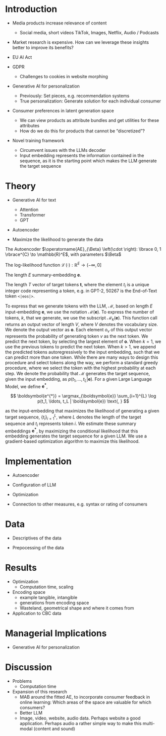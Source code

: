 # Introduction

- Media products increase relevance of content
  - Social media, short videos TikTok, Images, Netflix, Audio / Podcasts

- Market research is expensive. How can we leverage these insights better to improve its benefits?

- EU AI Act

- GDPR
  - Challenges to cookies in website morphing

- Generative AI for personalization
  - Previously: Set pieces, e.g. recommendation systems
  - True personalization: Generate solution for each individual consumer

- Consumer preferences in latent generation space
  - We can view products as attribute bundles and get utilities for these attributes <!-- TODO: What about interactions of attributes? -->
  - How do we do this for products that cannot be "discretized"?

- Novel training framework
  - Circumvent issues with the LLMs decoder
  - Input embedding represents the information contained in the sequence, as it is the starting point which makes the LLM generate the target sequence

<!-- TODO: Consider renaming this headline -->
# Theory

- Generative AI for text
    - Attention
    - Transformer
    - GPT

- Autoencoder

- Maximize the likelihood to generate the data

The Autoencoder $\operatorname{AE}_{\Beta} \left(\cdot \right): \lbrace 0, 1 \rbrace^{C} \to \mathbb{R}^E$, with parameters $\Beta$

The log-likelihood function $\operatorname{\mathcal{L}} \left ( \cdot \right): \mathbb{R}^E \to \left (- \infty, 0 \right]$

The length $E$ summary-embedding $\boldsymbol{e}$.

The length $T$ vector of target tokens $\boldsymbol{t}$, where the element $t_i$ is a unique integer code representing a token, e.g. in GPT-2, $50267$ is the End-of-Text token `<|eos|>`.

<!-- TODO: What does it really return? -->
<!-- TODO: Good idea or not? -->
To express that we generate tokens with the LLM, $\mathcal{M}$, based on length $E$ input-embedding $\boldsymbol{e}$, we use the notation $\mathcal{M}(\boldsymbol{e})$. To express the number of tokens, $k$, that we generate, we use the subscript $\mathcal{M}_k(\boldsymbol{e})$. This function call returns an output vector of length $V$, where $V$ denotes the vocabulary size. We denote the output vector as $\boldsymbol{o}$. Each element $o_v$ of this output vector represents the probability of generating token $v$ as the next token. We predict the next token, by selecting the largest element of $\boldsymbol{o}$. When $k = 1$, we use the previous tokens to predict the next token. When $k > 1$, we append the predicted tokens autoregressively to the input embedding, such that we can predict more than one token. While there are many ways to design this procedure and select tokens along the way, we perform a standard greedy procedure, where we select the token with the highest probability at each step. We denote the probability that $\mathcal{M}$ generates the target sequence, given the input embedding, as $p(t_1, \ldots, t_L | \boldsymbol{e})$. For a given Large Language Model, we define $\boldsymbol{e^{*}}$,

$$
\boldsymbol{e^{*}} = \argmax_{\boldsymbol{e}} \sum_{i=1}^{L} \log p(t_1, \ldots, t_L | \boldsymbol{e}) \text{, }
$$

as the input-embedding that maximizes the likelihood of generating a given target sequence, $\lbrace t_i \rbrace_{i=1}^{L}$, where $L$ denotes the length of the target sequence and $t_i$ represents token $i$. We estimate these summary embeddings $\boldsymbol{e^{*}}$, by maximizing the conditional likelihood that this embedding generates the target sequence for a given LLM. We use a gradient-based optimization algorithm to maximize this likelihood.

<!-- TODO: Consider renaming this headline -->
# Implementation

- Autoencoder

- Configuration of LLM

- Optimization

- Connection to other measures, e.g. syntax or rating of consumers


# Data

- Descriptives of the data

- Prepocessing of the data

# Results

- Optimization
  - Computation time, scaling
- Encoding space
  - example tangible, intangible
  - generations from encoding space
  - Wasteland, geometrical shape and where it comes from
- Application to CBC data

# Managerial Implications

- Generative AI for personalization

# Discussion

- Problems
  - Computation time

- Expansion of this research
  - MAB around the fitted AE, to incorporate consumer feedback in online learning: Which areas of the space are valuable for which consumers?
  - Better LLM
  - Image, video, website, audio data. Perhaps website a good application. Perhaps audio a rather simple way to make this multi-modal (content and sound)